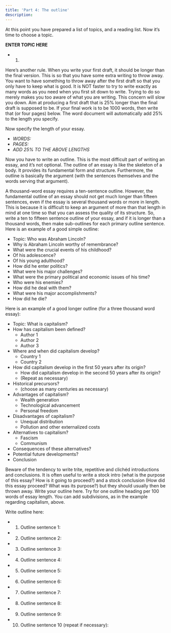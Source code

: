 ```yaml
---
title: 'Part 4: The outline'
description: 
---
```

At this point you have prepared a list of topics, and a reading list. Now it’s time to choose a topic.

**ENTER TOPIC HERE**
* 1. 

Here’s another rule. When you write your first draft, it should be longer than the final version. This is so that you have some extra writing to throw away. You want to have something to throw away after the first draft so that you only have to keep what is good. It is NOT faster to try to write exactly as many words as you need when you first sit down to write. Trying to do so merely makes you too aware of what you are writing. This concern will slow you down. Aim at producing a first draft that is 25% longer than the final draft is supposed to be. If your final work is to be 1000 words, then write that (or four pages) below. The word document will automatically add 25% to the length you specify. 

Now specify the length of your essay.

* *WORDS:*
* *PAGES:*
* *ADD 25% TO THE ABOVE LENGTHS*

Now you have to write an outline. This is the most difficult part of writing an essay, and it’s not optional. The outline of an essay is like the skeleton of a body. It provides its fundamental form and structure. Furthermore, the outline is basically the argument (with the sentences themselves and the words serving that argument).

A thousand-word essay requires a ten-sentence outline. However, the fundamental outline of an essay should not get much longer than fifteen sentences, even if the essay is several thousand words or more in length. This is because it is difficult to keep an argument of more than that length in mind at one time so that you can assess the quality of its structure. So, write a ten to fifteen sentence outline of your essay, and if it is longer than a thousand words, then make sub-outlines for each primary outline sentence. Here is an example of a good simple outline:

* Topic: Who was Abraham Lincoln?
* Why is Abraham Lincoln worthy of remembrance?
* What were the crucial events of his childhood?
* Of his adolescence?
* Of his young adulthood?
* How did he enter politics?
* What were his major challenges?
* What were the primary political and economic issues of his time?
* Who were his enemies?
* How did he deal with them?
* What were his major accomplishments?
* How did he die?

Here is an example of a good longer outline (for a three thousand word essay):
* Topic: What is capitalism?
* How has capitalism been defined?
    * Author 1
    * Author 2
    * Author 3
* Where and when did capitalism develop?
    * Country 1
    * Country 2
* How did capitalism develop in the first 50 years after its origin?
    * How did capitalism develop in the second 50 years after its origin? 
    * (Repeat as necessary)
* Historical precursors?
    * (choose as many centuries as necessary)
* Advantages of capitalism?
    * Wealth generation 
    * Technological advancement
    * Personal freedom
* Disadvantages of capitalism?
    * Unequal distribution
    * Pollution and other externalized costs
* Alternatives to capitalism?
    * Fascism
    * Communism
* Consequences of these alternatives?
* Potential future developments?
* Conclusion

Beware of the tendency to write trite, repetitive and clichéd introductions and conclusions. It is often useful to write a stock intro (what is the purpose of this essay? How is it going to proceed?) and a stock conclusion (How did this essay proceed? What was its purpose?) but they should usually then be thrown away. Write your outline here. Try for one outline heading per 100 words of essay length. You can add subdivisions, as in the example regarding capitalism, above.

Write outline here:

* 1. Outline sentence 1:
* 2. Outline sentence 2:
* 3. Outline sentence 3:
* 4. Outline sentence 4:
* 5. Outline sentence 5:
* 6. Outline sentence 6:
* 7. Outline sentence 7:
* 8. Outline sentence 8:
* 9. Outline sentence 9:
* 10. Outline sentence 10 (repeat if necessary):